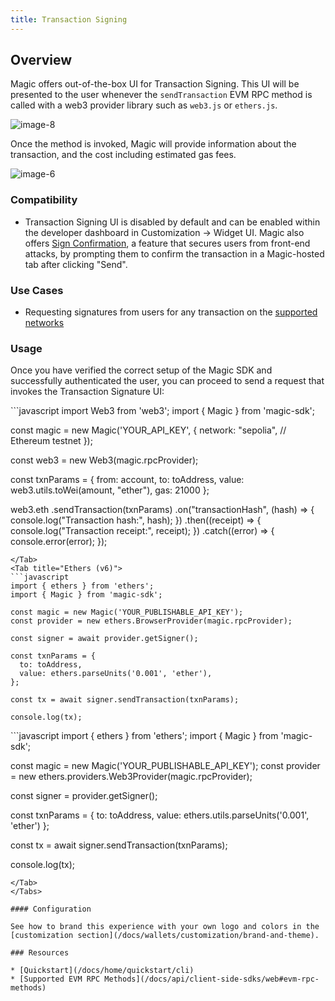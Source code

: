 ```yaml
---
title: Transaction Signing
---
```


## Overview

Magic offers out-of-the-box UI for Transaction Signing. This UI will be presented to the user whenever the `sendTransaction` EVM RPC method is called with a web3 provider library such as `web3.js` or `ethers.js`.

<Frame>
  <img src="/images/image-8.webp" alt="image-8" />
</Frame>

Once the method is invoked, Magic will provide information about the transaction, and the cost including estimated gas fees.

<Frame>
  <img src="/images/image-6.webp" alt="image-6" />
</Frame>

### Compatibility

- Transaction Signing UI is disabled by default and can be enabled within the developer dashboard in Customization -> Widget UI. Magic also offers [Sign Confirmation](/docs/wallets/security/sign-confirmation), a feature that secures users from front-end attacks, by prompting them to confirm the transaction in a Magic-hosted tab after clicking "Send".

### Use Cases

- Requesting signatures from users for any transaction on the [supported networks](/docs/blockchains/overview)

### Usage

⁠Once you have verified the correct setup of the Magic SDK and successfully authenticated the user, you can proceed to send a request that invokes the Transaction Signature UI: ⁠

<Tabs>
<Tab title="Web3.js">
```javascript
import Web3 from 'web3';
import { Magic } from 'magic-sdk';

const magic = new Magic('YOUR_API_KEY', {
network: "sepolia", // Ethereum testnet
});

const web3 = new Web3(magic.rpcProvider);

const txnParams = {
from: account,
to: toAddress,
value: web3.utils.toWei(amount, "ether"),
gas: 21000
};

web3.eth
.sendTransaction(txnParams)
.on("transactionHash", (hash) => {
console.log("Transaction hash:", hash);
})
.then((receipt) => {
console.log("Transaction receipt:", receipt);
})
.catch((error) => {
console.error(error);
});

```
</Tab>
<Tab title="Ethers (v6)">
```javascript
import { ethers } from 'ethers';
import { Magic } from 'magic-sdk';

const magic = new Magic('YOUR_PUBLISHABLE_API_KEY');
const provider = new ethers.BrowserProvider(magic.rpcProvider);

const signer = await provider.getSigner();

const txnParams = {
  to: toAddress,
  value: ethers.parseUnits('0.001', 'ether'),
};

const tx = await signer.sendTransaction(txnParams);

console.log(tx);

```

</Tab>
<Tab title="Ethers (v5)">
```javascript
import { ethers } from 'ethers';
import { Magic } from 'magic-sdk';

const magic = new Magic('YOUR_PUBLISHABLE_API_KEY');
const provider = new ethers.providers.Web3Provider(magic.rpcProvider);

const signer = provider.getSigner();

const txnParams = {
to: toAddress,
value: ethers.utils.parseUnits('0.001', 'ether')
};

const tx = await signer.sendTransaction(txnParams);

console.log(tx);

```
</Tab>
</Tabs>

#### Configuration

See how to brand this experience with your own logo and colors in the [customization section](/docs/wallets/customization/brand-and-theme).

### Resources

* [Quickstart](/docs/home/quickstart/cli)
* [Supported EVM RPC Methods](/docs/api/client-side-sdks/web#evm-rpc-methods)

